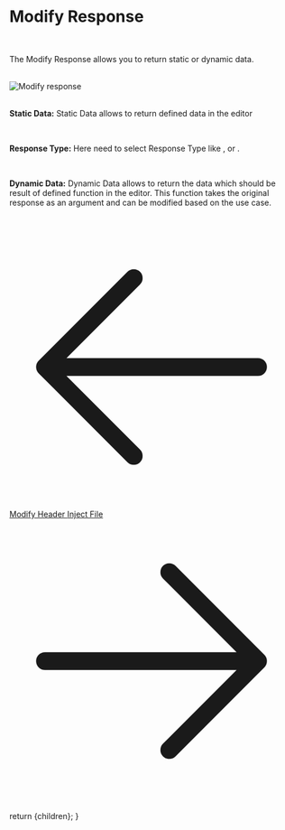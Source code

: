 
<h1 className="text-4xl border-b border-neutral-200/20 pb-2 text-neutral-300">Modify Response</h1>

<br/>

The Modify Response allows you to return static or dynamic data.

<br/>

<img className="w-full rounded" alt="Modify response" src="/assets/images/rules-image/modify-response.png" />

<br/>

<SourceCondition />

<br/>

<span className="text-neutral-200">**Static Data:**</span>
Static Data allows to return defined data in the editor

<br />

<span className="text-neutral-200">**Response Type:**</span>
Here need to select Response Type like <TextBG text="JSON" />, <TextBG text="CSS" /> or <TextBG text="JAVASCRIPT" />.

<br/>

<span className="text-neutral-200">**Dynamic Data:**</span>
Dynamic Data allows to return the data which should be result of defined function <TextBG text="modifyResponse" /> in the editor.
This function takes the original response as an argument and can be modified based on the use case.



<br/>

<div className="flex justify-between mt-20 mb-10">
  <a
    className="flex items-center w-fit h-10 p-px px-3 py-2 space-x-2 text-sm no-underline transition duration-200 cursor-pointer text-slate-100 bg-sky-600 hover:bg-sky-400 font-semiboldtext-center ustify-center group hover:shadow-2xl shadow-zinc-900 rounded-2xl"
    href="/docs/modify-header"
  >
    <svg xmlns="http://www.w3.org/2000/svg" fill="none" viewBox="0 0 24 24" stroke-width="1.5" stroke="currentColor" className="w-6 h-6">
      <path stroke-linecap="round" stroke-linejoin="round" d="M10.5 19.5L3 12m0 0l7.5-7.5M3 12h18" />
    </svg>
    Modify Header
  </a>
  <a
    className="flex items-center w-fit h-10 p-px px-3 py-2 space-x-2 text-sm no-underline transition duration-200 cursor-pointer text-slate-100 bg-sky-600 hover:bg-sky-400 font-semiboldtext-center ustify-center group hover:shadow-2xl shadow-zinc-900 rounded-2xl"
    href="/docs/inject-file"
  >
    Inject File
    <svg xmlns="http://www.w3.org/2000/svg" fill="none" viewBox="0 0 24 24" stroke-width="1.5" stroke="currentColor" className="w-6 h-6">
      <path stroke-linecap="round" stroke-linejoin="round" d="M13.5 4.5L21 12m0 0l-7.5 7.5M21 12H3" />
    </svg>
  </a>
</div>

  return <MdxLayout>{children}</MdxLayout>;
}
